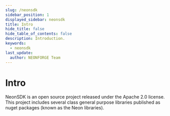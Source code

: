 ```yaml
---
slug: /neonsdk
sidebar_position: 1
displayed_sidebar: neonsdk
title: Intro
hide_title: false
hide_table_of_contents: false
description: Introduction.
keywords:
  - neonsdk
last_update:
  author: NEONFORGE Team
---
```


# Intro

NeonSDK is an open source project released under the Apache 2.0 license. This
project includes several class general purpose libraries published as nuget
packages (known as the Neon libraries).
